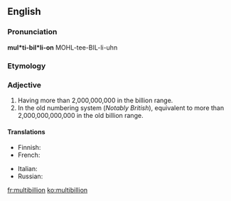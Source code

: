 ==English==

===Pronunciation===
'''mul*ti-bil*li-on'''
MOHL-tee-BIL-li-uhn

===Etymology===
{{prefix|multi|billion}}

===Adjective===
{{head|en|adjective}}

# Having more than 2,000,000,000 in the billion range.
# In the old numbering system (''Notably British''), equivalent to more than 2,000,000,000,000 in the old billion range.

====Translations====
{{trans-top|having more than 2,000,000,000 in the billion range}}
* Finnish: {{t|fi|monimiljardinen}}
* French: {{t+|fr|multibillion}}
{{trans-mid}}
* Italian: {{t|it|multibillione}}
* Russian: {{t|ru|многомиллиардный|tr=mnogomilliárdnyj|sc=Cyrl}}
{{trans-bottom}}

[[fr:multibillion]]
[[ko:multibillion]]